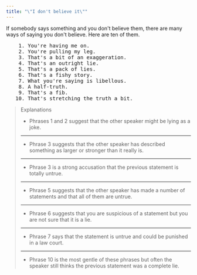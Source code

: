 ```yaml
---
title: "\"I don't believe it\""
---
```


If somebody says something and you don't believe them, there are many ways of saying you don't believe. Here are ten of them.

<pre className="text-xl font-semibold font-sans leading-3">
    1. You're having me on.
    2. You're pulling my leg.
    3. That's a bit of an exaggeration.
    4. That's an outright lie.
    5. That's a pack of lies.
    6. That's a fishy story.
    7. What you're saying is libellous.
    8. A half-truth.
    9. That's a fib.
   10. That's stretching the truth a bit.
</pre>

> Explanations
>
> - Phrases 1 and 2 suggest that the other speaker might be lying as a joke.
>
> ---
>
> - Phrase 3 suggests that the other speaker has described something as larger or stronger than it really is.
>
> ---
>
> - Phrase 3 is a strong accusation that the previous statement is totally untrue.
>
> ---
>
> - Phrase 5 suggests that the other speaker has made a number of statements and that all of them are untrue.
>
> ---
>
> - Phrase 6 suggests that you are suspicious of a statement but you are not sure that it is a lie.
>
> ---
>
> - Phrase 7 says that the statement is untrue and could be punished in a law court.
>
> ---
>
> - Phrase 10 is the most gentle of these phrases but often the speaker still thinks the previous statement was a complete lie.
